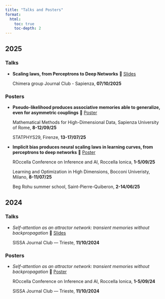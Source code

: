 ```yaml
---
title: "Talks and Posters"
format:
  html:
    toc: true
    toc-depth: 2
---
```


## 2025

### Talks

- **Scaling laws, from Perceptrons to Deep Networks** 🔽 [Slides](files/talks/2025/chimera_journal_club_slides.pdf)

  Chimera group Journal Club - Sapienza, **07/10/2025** 

### Posters

- **Pseudo-likelihood produces associative memories able to generalize, even for asymmetric couplings** 🔽 [Poster](files/talks/2025/PL_poster.pdf)

  Mathematical Methods for High-Dimensional Data, Sapienza University of Rome, **8-12/09/25**

  STATPHYS29, Firenze, **13-17/07/25**

- **Implicit bias produces neural scaling laws in learning curves, from perceptrons to deep networks** 🔽 [Poster](files/talks/2025/PW_poster.pdf)

  ROccella Conference on Inference and AI, Roccella Ionica, **1-5/09/25**

  Learning and Optimization in High Dimensions, Bocconi Univeristy, Milano, **8-11/07/25**

  Beg Rohu summer school, Saint-Pierre-Quiberon, **2-14/06/25**

## 2024

### Talks

- *Self-attention as an attractor network: transient memories without backpropagation*  🔽 [Slides](files/talks/2024/sissa_journal_club_2024_slides.pdf)
  
  SISSA Journal Club — Trieste, **11/10/2024**  
  
### Posters
- *Self-attention as an attractor network: transient memories without backpropagation*  🔽 [Poster](files/talks/2024/SA_poster.pdf)

  ROccella Conference on Inference and AI, Roccella Ionica, **1-5/09/24**

  SISSA Journal Club — Trieste, **11/10/2024**  
  
